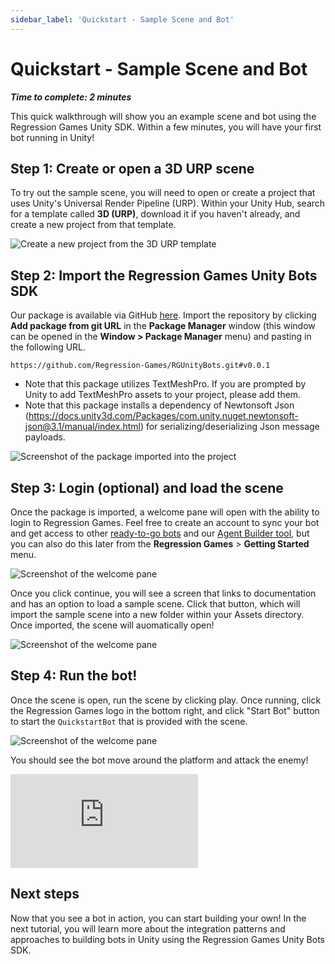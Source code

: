 ```yaml
---
sidebar_label: 'Quickstart - Sample Scene and Bot'
---
```


# Quickstart - Sample Scene and Bot

**_Time to complete: 2 minutes_**

This quick walkthrough will show you an example scene and bot using the Regression Games Unity SDK. Within a few minutes,
you will have your first bot running in Unity!


## Step 1: Create or open a 3D URP scene

To try out the sample scene, you will need to open or create a project that uses Unity's Universal Render Pipeline (URP).
Within your Unity Hub, search for a template called **3D (URP)**, download it if you haven't already, and create a new
project from that template.

![Create a new project from the 3D URP template](./quickstart_images/urp.png)

## Step 2: Import the Regression Games Unity Bots SDK

Our package is available via GitHub [here](https://github.com/Regression-Games/RGUnityBots). Import the repository by 
clicking **Add package from git URL** in the **Package Manager** window (this window can be opened
in the **Window > Package Manager** menu) and pasting in the following URL.

```
https://github.com/Regression-Games/RGUnityBots.git#v0.0.1
```

- Note that this package utilizes TextMeshPro.  If you are prompted by Unity to add TextMeshPro assets to your project, please add them.
- Note that this package installs a dependency of Newtonsoft Json (https://docs.unity3d.com/Packages/com.unity.nuget.newtonsoft-json@3.1/manual/index.html) for serializing/deserializing Json message payloads.

![Screenshot of the package imported into the project](./first_bot_tutorial_images/tutorial_1_package.png)

## Step 3: Login (optional) and load the scene

Once the package is imported, a welcome pane will open with the ability to login to Regression Games. Feel free to create
an account to sync your bot and get access to other [ready-to-go bots](/studios/platform_features/marketplace) and our 
[Agent Builder tool](/players/creating-bots/agent-builder), but you can also do this later from the
**Regression Games** > **Getting Started** menu.

![Screenshot of the welcome pane](./quickstart_images/signin.png)

Once you click continue, you will see a screen that links to documentation and has an option to load a sample scene. Click
that button, which will import the sample scene into a new folder within your Assets directory. Once imported, the scene
will auomatically open!

![Screenshot of the welcome pane](./quickstart_images/welcome.png)

## Step 4: Run the bot!

Once the scene is open, run the scene by clicking play. Once running, click the Regression Games logo in the bottom right,
and click "Start Bot" button to start the `QuickstartBot` that is provided with the scene. 

![Screenshot of the welcome pane](./quickstart_images/overlay.png)

You should see the bot move around the platform and attack the enemy!

<div style={{position: "relative", paddingBottom: "50.40485829959515%", height: 0}}><iframe src="https://www.loom.com/embed/c4a31389df6742ba9320bf7dc0e91739?sid=336eaf3b-208c-4ea3-a0b3-c6ad3d2d2cee" frameborder="0" webkitallowfullscreen mozallowfullscreen allowfullscreen style={{position: "absolute", top: 0, left: 0, width: "100%", height: "100%"}}></iframe></div>

## Next steps

Now that you see a bot in action, you can start building your own! In the next tutorial, you will learn more about the
integration patterns and approaches to building bots in Unity using the Regression Games Unity Bots SDK.